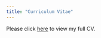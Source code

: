 ```yaml
---
title: "Curriculum Vitae"
---
```


Please click [here](https://drive.google.com/file/d/1cx2nU1RV5P6qaghweF2-fWNqqpugSs2m/view?usp=sharing) to view my full CV.
